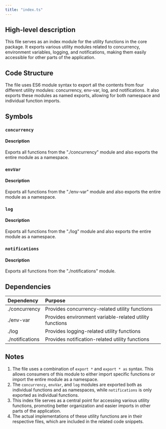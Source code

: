 ```yaml
---
title: "index.ts"
---
```


## High-level description
This file serves as an index module for the utility functions in the core package. It exports various utility modules related to concurrency, environment variables, logging, and notifications, making them easily accessible for other parts of the application.

## Code Structure
The file uses ES6 module syntax to export all the contents from four different utility modules: concurrency, env-var, log, and notifications. It also exports these modules as named exports, allowing for both namespace and individual function imports.

## Symbols

### `concurrency`
#### Description
Exports all functions from the "./concurrency" module and also exports the entire module as a namespace.

### `envVar`
#### Description
Exports all functions from the "./env-var" module and also exports the entire module as a namespace.

### `log`
#### Description
Exports all functions from the "./log" module and also exports the entire module as a namespace.

### `notifications`
#### Description
Exports all functions from the "./notifications" module.

## Dependencies
| Dependency | Purpose |
|:-----------|:--------|
| ./concurrency | Provides concurrency-related utility functions |
| ./env-var | Provides environment variable-related utility functions |
| ./log | Provides logging-related utility functions |
| ./notifications | Provides notification-related utility functions |

## Notes
1. The file uses a combination of `export *` and `export * as` syntax. This allows consumers of this module to either import specific functions or import the entire module as a namespace.
2. The `concurrency`, `envVar`, and `log` modules are exported both as individual functions and as namespaces, while `notifications` is only exported as individual functions.
3. This index file serves as a central point for accessing various utility functions, promoting better organization and easier imports in other parts of the application.
4. The actual implementations of these utility functions are in their respective files, which are included in the related code snippets.